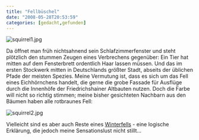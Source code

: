 ```yaml
---
title: "Fellbüschel"
date: "2008-05-28T20:53:59"
categories: [gedacht,gefunden]
---
```


<img src='/blog/wp-content/uploads/2008/05/squirrel1.jpg' alt='squirrel1.jpg' />

Da öffnet man früh nichtsahnend sein Schlafzimmerfenster und steht plötzlich den stummen Zeugen eines Verbrechens gegenüber: Ein Tier hat mitten auf dem Fensterbrett ordentlich Haar lassen müssen. Und das im ersten Stockwerk mitten in Deutschlands größter Stadt, abseits der üblichen Pfade der meisten Spezies. Meine Vermutung ist, dass es sich um das Fell eines Eichhörnchens handelt, die gerne die grobe Fassade für Ausflüge durch die Innenhöfe der Friedrichshainer Altbauten nutzen. Doch die Farbe will nicht so richtig stimmen; meine bisher gesichteten Nachbarn aus den Bäumen haben alle rotbraunes Fell:

<img src='/blog/wp-content/uploads/2008/05/squirrel2.jpg' alt='squirrel2.jpg' />

Vielleicht sind es aber auch Reste eines [Winterfells](http://www.wurmelworld.de/index.htm?infos.htm~inhalt) - eine logische Erklärung, die jedoch meine Sensationslust nicht stillt...
